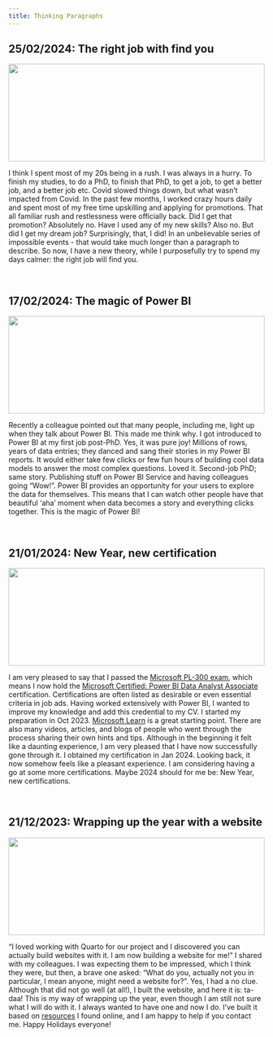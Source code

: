 ```yaml
---
title: Thinking Paragraphs
---
```


## 25/02/2024: The right job with find you

<img src="yoga.jpg" style="height: 2in ; width: 100%; object-fit: contain"/>

I think I spent most of my 20s being in a rush. I was always in a hurry. To finish my studies, to do a PhD, to finish that PhD, to get a job, to get a better job, and a better job etc. Covid slowed things down, but what wasn't impacted from Covid. In the past few months, I worked crazy hours daily and spent most of my free time upskilling and applying for promotions. That all familiar rush and restlessness were officially back. Did I get that promotion? Absolutely no. Have I used any of my new skills? Also no. But did I get my dream job? Surprisingly, that, I did! In an unbelievable series of impossible events - that would take much longer than a paragraph to describe. So now, I have a new theory, while I purposefully try to spend my days calmer: the right job will find you.

<br>

## 17/02/2024: The magic of Power BI

<img src="magic.jpg" style="height: 2in ; width: 100%; object-fit: contain"/>

Recently a colleague pointed out that many people, including me, light up when they talk about Power BI. This made me think why. I got introduced to Power BI at my first job post-PhD. Yes, it was pure joy! Millions of rows, years of data entries; they danced and sang their stories in my Power BI reports. It would either take few clicks or few fun hours of building cool data models to answer the most complex questions. Loved it. Second-job PhD; same story. Publishing stuff on Power BI Service and having colleagues going "Wow!". Power BI provides an opportunity for your users to explore the data for themselves. This means that I can watch other people have that beautiful  'aha' moment when data becomes a story and everything clicks together. This is the magic of Power BI! 

<br>

## 21/01/2024: New Year, new certification

<img src="carlos-muza-hpjSkU2UYSU-unsplash.jpg" style="height: 2in ; width: 100%; object-fit: contain"/>

I am very pleased to say that I passed the [Microsoft PL-300 exam](https://learn.microsoft.com/en-us/credentials/certifications/exams/pl-300/), which means I now hold the [Microsoft Certified: Power BI Data Analyst Associate](https://learn.microsoft.com/en-us/credentials/certifications/power-bi-data-analyst-associate/) certification. Certifications are often listed as desirable or even essential criteria in job ads. Having worked extensively with Power BI, I wanted to improve my knowledge and add this credential to my CV. I started my preparation in Oct 2023. [Microsoft Learn](https://learn.microsoft.com/en-us/credentials/certifications/exams/pl-300/) is a great starting point. There are also many videos, articles, and blogs of people who went through the process sharing their own hints and tips. Although in the beginning it felt like a daunting experience, I am very pleased that I have now successfully gone through it. I obtained my certification in Jan 2024. Looking back, it now somehow feels like a pleasant experience. I am considering having a go at some more certifications. Maybe 2024 should for me be: New Year, new certifications.   

<br>

## 21/12/2023: Wrapping up the year with a website

<img src="fabian-irsara-67l-QujB14w-unsplash.jpg" style="height: 2in ; width: 100%; object-fit: contain"/>

"I loved working with Quarto for our project and I discovered you can actually build websites with it. I am now building a website for me!" I shared with my colleagues. I was expecting them to be impressed, which I think they were, but then, a brave one asked: "What do you, actually not you in particular, I mean anyone, might need a website for?". Yes, I had a no clue. Although that did not go well (at all!), I built the website, and here it is: ta-daa! This is my way of wrapping up the year, even though I am still not sure what I will do with it. I always wanted to have one and now I do. I've built it based on [resources](https://www.marvinschmitt.com/blog/website-tutorial-quarto/) I found online, and I am happy to help if you contact me. Happy Holidays everyone!

